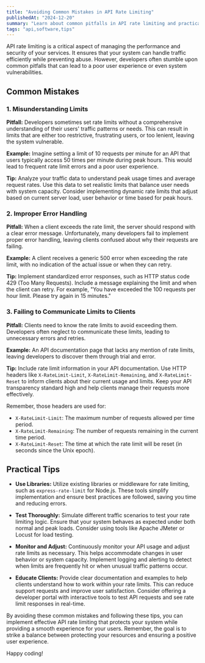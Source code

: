 ```yaml
---
title: "Avoiding Common Mistakes in API Rate Limiting"
publishedAt: "2024-12-20"
summary: "Learn about common pitfalls in API rate limiting and practical tips to avoid them."
tags: "api,software,tips"
---
```


API rate limiting is a critical aspect of managing the performance and security of your services. It ensures that your system can handle traffic efficiently while preventing abuse. However, developers often stumble upon common pitfalls that can lead to a poor user experience or even system vulnerabilities.

## Common Mistakes

### 1. Misunderstanding Limits

**Pitfall:** Developers sometimes set rate limits without a comprehensive understanding of their users' traffic patterns or needs. This can result in limits that are either too restrictive, frustrating users, or too lenient, leaving the system vulnerable.

**Example:** Imagine setting a limit of 10 requests per minute for an API that users typically access 50 times per minute during peak hours. This would lead to frequent rate limit errors and a poor user experience.

**Tip:** Analyze your traffic data to understand peak usage times and average request rates. Use this data to set realistic limits that balance user needs with system capacity. Consider implementing dynamic rate limits that adjust based on current server load, user behavior or time based for peak hours.

### 2. Improper Error Handling

**Pitfall:** When a client exceeds the rate limit, the server should respond with a clear error message. Unfortunately, many developers fail to implement proper error handling, leaving clients confused about why their requests are failing.

**Example:** A client receives a generic 500 error when exceeding the rate limit, with no indication of the actual issue or when they can retry.

**Tip:** Implement standardized error responses, such as HTTP status code 429 (Too Many Requests). Include a message explaining the limit and when the client can retry. For example, "You have exceeded the 100 requests per hour limit. Please try again in 15 minutes."

### 3. Failing to Communicate Limits to Clients

**Pitfall:** Clients need to know the rate limits to avoid exceeding them. Developers often neglect to communicate these limits, leading to unnecessary errors and retries.

**Example:** An API documentation page that lacks any mention of rate limits, leaving developers to discover them through trial and error.

**Tip:** Include rate limit information in your API documentation. Use HTTP headers like `X-RateLimit-Limit`, `X-RateLimit-Remaining`, and `X-RateLimit-Reset` to inform clients about their current usage and limits. Keep your API transparency standard high and help clients manage their requests more effectively.

Remember, those headers are used for:

- `X-RateLimit-Limit`: The maximum number of requests allowed per time period.
- `X-RateLimit-Remaining`: The number of requests remaining in the current time period.
- `X-RateLimit-Reset`: The time at which the rate limit will be reset (in seconds since the Unix epoch).

## Practical Tips

- **Use Libraries:** Utilize existing libraries or middleware for rate limiting, such as `express-rate-limit` for Node.js. These tools simplify implementation and ensure best practices are followed, saving you time and reducing errors.

- **Test Thoroughly:** Simulate different traffic scenarios to test your rate limiting logic. Ensure that your system behaves as expected under both normal and peak loads. Consider using tools like Apache JMeter or Locust for load testing.

- **Monitor and Adjust:** Continuously monitor your API usage and adjust rate limits as necessary. This helps accommodate changes in user behavior or system capacity. Implement logging and alerting to detect when limits are frequently hit or when unusual traffic patterns occur.

- **Educate Clients:** Provide clear documentation and examples to help clients understand how to work within your rate limits. This can reduce support requests and improve user satisfaction. Consider offering a developer portal with interactive tools to test API requests and see rate limit responses in real-time.

By avoiding these common mistakes and following these tips, you can implement effective API rate limiting that protects your system while providing a smooth experience for your users. Remember, the goal is to strike a balance between protecting your resources and ensuring a positive user experience.

Happy coding!
